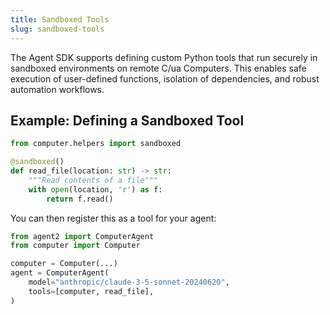 ```yaml
---
title: Sandboxed Tools
slug: sandboxed-tools
---
```


The Agent SDK supports defining custom Python tools that run securely in sandboxed environments on remote C/ua Computers. This enables safe execution of user-defined functions, isolation of dependencies, and robust automation workflows.

## Example: Defining a Sandboxed Tool

```python
from computer.helpers import sandboxed

@sandboxed()
def read_file(location: str) -> str:
    """Read contents of a file"""
    with open(location, 'r') as f:
        return f.read()
```

You can then register this as a tool for your agent:

```python
from agent2 import ComputerAgent
from computer import Computer

computer = Computer(...)
agent = ComputerAgent(
    model="anthropic/claude-3-5-sonnet-20240620",
    tools=[computer, read_file],
)
```